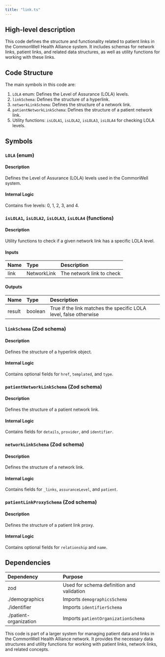 ```yaml
---
title: "link.ts"
---
```


## High-level description
This code defines the structure and functionality related to patient links in the CommonWell Health Alliance system. It includes schemas for network links, patient links, and related data structures, as well as utility functions for working with these links.

## Code Structure
The main symbols in this code are:
1. `LOLA` enum: Defines the Level of Assurance (LOLA) levels.
2. `linkSchema`: Defines the structure of a hyperlink.
3. `networkLinkSchema`: Defines the structure of a network link.
4. `patientNetworkLinkSchema`: Defines the structure of a patient network link.
5. Utility functions: `isLOLA1`, `isLOLA2`, `isLOLA3`, `isLOLA4` for checking LOLA levels.

## Symbols

### `LOLA` (enum)
#### Description
Defines the Level of Assurance (LOLA) levels used in the CommonWell system.

#### Internal Logic
Contains five levels: 0, 1, 2, 3, and 4.

### `isLOLA1`, `isLOLA2`, `isLOLA3`, `isLOLA4` (functions)
#### Description
Utility functions to check if a given network link has a specific LOLA level.

#### Inputs
| Name | Type | Description |
|:-----|:-----|:------------|
| link | NetworkLink | The network link to check |

#### Outputs
| Name | Type | Description |
|:-----|:-----|:------------|
| result | boolean | True if the link matches the specific LOLA level, false otherwise |

### `linkSchema` (Zod schema)
#### Description
Defines the structure of a hyperlink object.

#### Internal Logic
Contains optional fields for `href`, `templated`, and `type`.

### `patientNetworkLinkSchema` (Zod schema)
#### Description
Defines the structure of a patient network link.

#### Internal Logic
Contains fields for `details`, `provider`, and `identifier`.

### `networkLinkSchema` (Zod schema)
#### Description
Defines the structure of a network link.

#### Internal Logic
Contains fields for `_links`, `assuranceLevel`, and `patient`.

### `patientLinkProxySchema` (Zod schema)
#### Description
Defines the structure of a patient link proxy.

#### Internal Logic
Contains optional fields for `relationship` and `name`.

## Dependencies
| Dependency | Purpose |
|:-----------|:--------|
| zod | Used for schema definition and validation |
| ./demographics | Imports `demographicsSchema` |
| ./identifier | Imports `identifierSchema` |
| ./patient-organization | Imports `patientOrganizationSchema` |

This code is part of a larger system for managing patient data and links in the CommonWell Health Alliance network. It provides the necessary data structures and utility functions for working with patient links, network links, and related concepts.